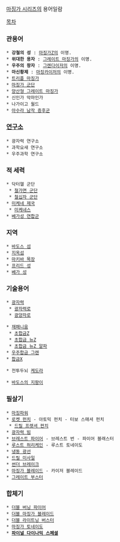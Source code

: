 [[마징가 시리즈]]의 용어일람

[[목차]]

=== 관용어 ===
 * '''강철의 성''' : [[마징가Z]]의 이명.
 * '''위대한 용자''' : [[그레이트 마징가]]의 이명.
 * '''우주의 왕자''' : [[그렌다이저]]의 이명.
 * '''마신황제''' : [[마징카이저]]의 이명.
 * [[트리플 마징가]]
 * [[마징가 군단]]
 * [[양산형 그레이트 마징가]]
 * 신인가 악마인가
 * 나가이고 월드
 * [[아수라 남작 증후군]]

=== [[연구소]] ===
 * 광자력 연구소
 * 과학요새 연구소
 * 우주과학 연구소

=== 적 세력 ===
 * 닥터헬 군단
  * [[철가면 군단]]
  * [[철십자 군단]]
 * [[미케네 제국]]
  * [[미케네스]]
 * [[베가성 연합군]]

=== 지역 ===
 * [[바도스 섬]]
 * [[지옥섬]]
 * [[마키바 목장]]
 * [[프리드 성]]
 * [[베가 성]]

=== 기술용어 ===
 * [[광자력]]
  * [[광자력로]]
  * [[광양자로]]

 * [[재패니움]]
  * [[초합금Z]]
  * [[초합금 뉴Z]]
  * [[초합금 뉴Z 알파]]
 * [[우주합금 그렌]]
 * [[합금X]]

 * 전투두뇌 [[케도라]]

 * [[바도스의 지팡이]]

=== 필살기 ===
 * [[마징파워]]
 * [[로켓 펀치]] - 아토믹 펀치 - 터보 스매셔 펀치
  * [[드릴 프렛셔 펀치]]
 * [[광자력 빔]]
 * [[브레스트 파이어]] - 브레스트 번 - 파이어 블래스터
 * [[루스트 허리케인]] - 루스트 토네이도
 * [[냉동 광선]]
 * [[드릴 미사일]]
 * [[썬더 브레이크]]
 * [[마징가 블레이드]] - 카이저 블레이드
 * [[그레이트 부스터]]

=== 합체기 ===
 * [[더블 버닝 파이어]] 
 * [[더블 마징가 블레이드]]
 * [[더블 라이트닝 버스터]]
 * [[마징가 토네이도]]
 * '''[[파이널 다이나믹 스페셜]]'''
